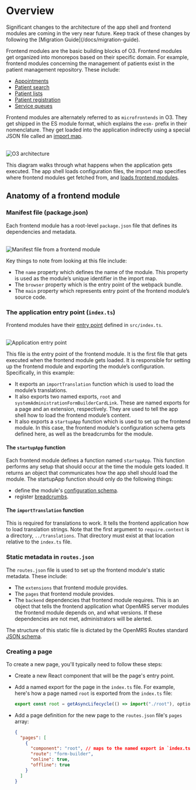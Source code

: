 
# Overview

<Callout emoji="ℹ️" type="info">
  Significant changes to the architecture of the app shell and frontend modules
  are coming in the very near future. Keep track of these changes by following
  the [Migration Guide](/docs/migration-guide).
</Callout>

Frontend modules are the basic building blocks of O3. Frontend modules get organized into monorepos based on their specific domain. For example, frontend modules concerning the management of patients exist in the patient management repository. These include:

- [Appointments](https://github.com/openmrs/openmrs-esm-patient-management/tree/main/packages/esm-appointments-app)
- [Patient search](https://github.com/openmrs/openmrs-esm-patient-management/tree/main/packages/esm-patient-search-app)
- [Patient lists](https://github.com/openmrs/openmrs-esm-patient-management/tree/main/packages/esm-patient-list-app)
- [Patient registration](https://github.com/openmrs/openmrs-esm-patient-management/tree/main/packages/esm-patient-registration-app)
- [Service queues](https://github.com/openmrs/openmrs-esm-patient-management/tree/main/packages/esm-outpatient-app)

Frontend modules are alternately referred to as `microfrontends` in O3. They get shipped in the ES module format, which explains the `esm-` prefix in their nomenclature. They get loaded into the application indirectly using a special JSON file called an [import map](http://localhost:3001/docs/core-concepts#import-map).

<br />
<Image src="/o3-execution.png" alt="O3 architecture" width={500} height={500} />

This diagram walks through what happens when the application gets executed. The app shell loads configuration files, the import map specifies where frontend modules get fetched from, and [loads frontend modules](/docs/frontend-modules/module-loading).

## Anatomy of a frontend module

### Manifest file (package.json)

Each frontend module has a root-level `package.json` file that defines its dependencies and metadata.

<br />
<Image
  src="/manifest-file.svg"
  alt="Manifest file from a frontend module"
  width={750}
  height={500}
/>

Key things to note from looking at this file include:

- The `name` property which defines the name of the module. This property is used as the module’s unique identifier in the import map.
- The `browser` property which is the entry point of the webpack bundle.
- The `main` property which represents entry point of the frontend module’s source code.

### The application entry point (`index.ts`)

Frontend modules have their [entry point](https://webpack.js.org/concepts/entry-points/) defined in `src/index.ts`.

<br />
<Image
  src="/entrypoint.svg"
  alt="Application entry point"
  width={750}
  height={500}
/>

This file is the entry point of the frontend module. It is the first file that gets executed when the frontend module gets loaded. It is responsible for setting up the frontend module and exporting the module’s configuration. Specifically, in this example:

- It exports an `importTranslation` function which is used to load the module’s translations.
- It also exports two named exports, `root` and `systemAdministrationFormBuilderCardLink`. These are named exports for a page and an extension, respectively. They are used to tell the app shell how to load the frontend module’s content.
- It also exports a `startupApp` function which is used to set up the frontend module. In this case, the frontend module's configuration schema gets defined here, as well as the breadcrumbs for the module.

#### The `startupApp` function

Each frontend module defines a function named `startupApp`. This function performs any setup that should occur at the time the module gets loaded. It returns an object that communicates how the app shell should load the module. The startupApp function should only do the following things:

- define the module's [configuration schema](config.md).
- register [breadcrumbs](breadcrumbs.md).

#### The `importTranslation` function

This is required for translations to work. It tells the frontend application
how to load translation strings. Note that the first argument to
`require.context` is a directory, `../translations`.
That directory must exist at that location relative to the `index.ts` file.

### Static metadata in `routes.json`

The `routes.json` file is used to set up the frontend module's static metadata. These include:

- The `extensions` that frontend module provides.
- The `pages` that frontend module provides.
- The `backend` dependencies that frontend module requires. This is an object that tells the frontend application what OpenMRS server modules the frontend module depends on, and what versions. If these dependencies are not met, administrators will be alerted.

The structure of this static file is dictated by the OpenMRS Routes standard [JSON schema](https://json.openmrs.org/routes.schema.json).

### Creating a page

To create a new page, you'll typically need to follow these steps:

- Create a new React component that will be the page's entry point.
- Add a named export for the page in the `index.ts` file. For example, here's how a page named `root` is exported from the `index.ts` file:

  ```typescript
  export const root = getAsyncLifecycle(() => import("./root"), options);
  ```

- Add a page definition for the new page to the `routes.json` file's `pages` array:

  ```json
  {
    "pages": [
      {
        "component": "root", // maps to the named export in `index.ts`
        "route": "form-builder",
        "online": true,
        "offline": true
      }
    ]
  }
  ```
